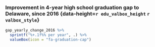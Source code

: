 ### Improvement in 4-year high school graduation gap to Delaware, since 2016 {data-height=`r edu_valbox_height` `r valbox_style`}

```r
gap_yearly_change_2016 %>%
  sprintf("%+.1f%% per year", .) %>%
  valueBox(icon = "fa-graduation-cap")
```
